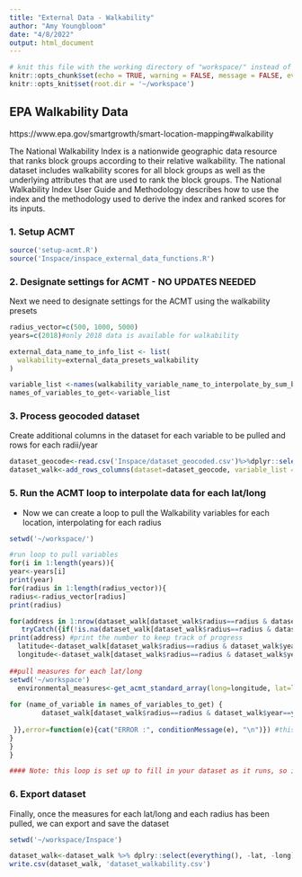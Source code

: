 ```yaml
---
title: "External Data - Walkability"
author: "Amy Youngbloom"
date: "4/8/2022"
output: html_document
---
```


```r
# knit this file with the working directory of "workspace/" instead of "workspace/examples"
knitr::opts_chunk$set(echo = TRUE, warning = FALSE, message = FALSE, eval=FALSE)
knitr::opts_knit$set(root.dir = '~/workspace')
```

## EPA Walkability Data

https://www.epa.gov/smartgrowth/smart-location-mapping#walkability

The National Walkability Index is a nationwide geographic data resource that ranks block groups according to their relative walkability. The national dataset includes walkability scores for all block groups as well as the underlying attributes that are used to rank the block groups. The National Walkability Index User Guide and Methodology describes how to use the index and the methodology used to derive the index and ranked scores for its inputs.

### 1. Setup ACMT

```r
source('setup-acmt.R')
source('Inspace/inspace_external_data_functions.R')
```

### 2. Designate settings for ACMT - NO UPDATES NEEDED

Next we need to designate settings for the ACMT using the walkability presets

```r

radius_vector=c(500, 1000, 5000)
years=c(2018)#only 2018 data is available for walkability

external_data_name_to_info_list <- list(
  walkability=external_data_presets_walkability
)

variable_list <-names(walkability_variable_name_to_interpolate_by_sum_boolean_mapping) 
names_of_variables_to_get<-variable_list

```

### 3. Process geocoded dataset
Create additional columns in the dataset for each variable to be pulled and rows for each radii/year

```r

dataset_geocode<-read.csv('Inspace/dataset_geocoded.csv')%>%dplyr::select(id, lat, long)
dataset_walk<-add_rows_columns(dataset=dataset_geocode, variable_list = variable_list,years=years, radius_vector=radius_vector)
```


### 5. Run the ACMT loop to interpolate data for each lat/long

  - Now we can create a loop to pull the Walkability variables for each location, interpolating for each radius

```r
setwd('~/workspace/')

#run loop to pull variables
for(i in 1:length(years)){
year<-years[i]
print(year)
for(radius in 1:length(radius_vector)){
radius<-radius_vector[radius]
print(radius)

for(address in 1:nrow(dataset_walk[dataset_walk$radius==radius & dataset_walk$year==year,])) {
   tryCatch({if(!is.na(dataset_walk[dataset_walk$radius==radius & dataset_walk$year==year,][,1][address])) next #skip the row if the data is already there
print(address) #print the number to keep track of progress
  latitude<-dataset_walk[dataset_walk$radius==radius & dataset_walk$year==year,]$lat[address] #set lat
  longitude<-dataset_walk[dataset_walk$radius==radius & dataset_walk$year==year,]$long[[address]] #set long
  
##pull measures for each lat/long 
setwd('~/workspace')  
  environmental_measures<-get_acmt_standard_array(long=longitude, lat=latitude, radius_meters = radius, year=year, codes_of_acs_variables_to_get = NULL, external_data_name_to_info_list=external_data_name_to_info_list, fill_missing_GEOID_with_zero = TRUE) #pull measures for given lat & long
 
for (name_of_variable in names_of_variables_to_get) {
        dataset_walk[dataset_walk$radius==radius & dataset_walk$year==year,][[name_of_variable]][address] <- environmental_measures[environmental_measures$names == name_of_variable, ]$values 
        
 }},error=function(e){cat("ERROR :", conditionMessage(e), "\n")}) #this will print any error messages
}
}
}

#### Note: this loop is set up to fill in your dataset as it runs, so if the loop is interrupted, you can re-run this chunk only, and it will skip over data that is has already pulled. ####
```

### 6. Export dataset

Finally, once the measures for each lat/long and each radius has been pulled, we can export and save the dataset

```r
setwd('~/workspace/Inspace')

dataset_walk<-dataset_walk %>% dplry::select(everything(), -lat, -long)
write.csv(dataset_walk, 'dataset_walkability.csv')
```
